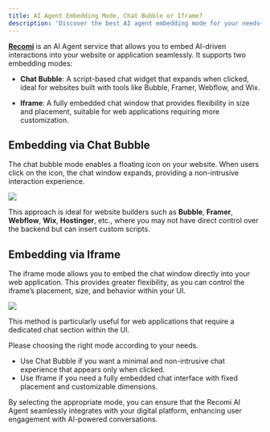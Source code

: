 ```yaml
---
title: AI Agent Embedding Mode, Chat Bubble or Iframe?
description: 'Discover the best AI agent embedding mode for your needs—chat bubble or iframe. This guide helps you make the right choice with key insights and use cases.'
---
```



[**Recomi**](https://powerdrill.ai/recomi) is an AI Agent service that allows you to embed AI-driven interactions into your website or application seamlessly. It supports two embedding modes:

- **Chat Bubble**: A script-based chat widget that expands when clicked, ideal for websites built with tools like Bubble, Framer, Webflow, and Wix.

- **Iframe**: A fully embedded chat window that provides flexibility in size and placement, suitable for web applications requiring more customization.

## Embedding via Chat Bubble

The chat bubble mode enables a floating icon on your website. When users click on the icon, the chat window expands, providing a non-intrusive interaction experience.

<img src="/images/embed_mode_chatbubble.png"/>

This approach is ideal for website builders such as **Bubble**, **Framer**, **Webflow**, **Wix**, **Hostinger**, etc., where you may not have direct control over the backend but can insert custom scripts.

## Embedding via Iframe

The iframe mode allows you to embed the chat window directly into your web application. This provides greater flexibility, as you can control the iframe’s placement, size, and behavior within your UI.

<img src="/images/embed_mode_iframe.png"/>

This method is particularly useful for web applications that require a dedicated chat section within the UI.

Please choosing the right mode according to your needs.
- Use Chat Bubble if you want a minimal and non-intrusive chat experience that appears only when clicked.
- Use Iframe if you need a fully embedded chat interface with fixed placement and customizable dimensions.

By selecting the appropriate mode, you can ensure that the Recomi AI Agent seamlessly integrates with your digital platform, enhancing user engagement with AI-powered conversations.